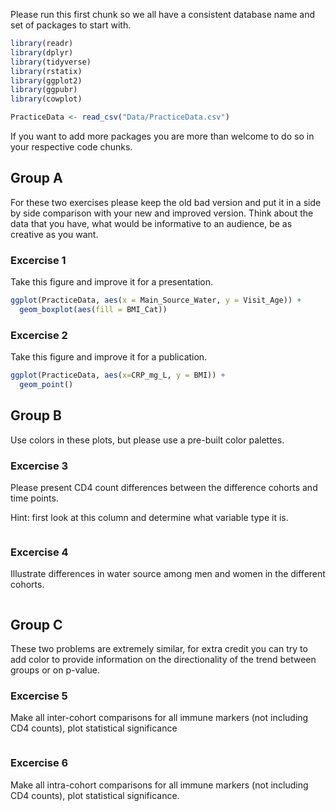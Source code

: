 Please run this first chunk so we all have a consistent database name and set of packages to start with. 

```r
library(readr)
library(dplyr)
library(tidyverse)
library(rstatix) 
library(ggplot2)
library(ggpubr)
library(cowplot)

PracticeData <- read_csv("Data/PracticeData.csv")
```

If you want to add more packages you are more than welcome to do so in your respective code chunks.

## Group A 

For these two exercises please keep the old bad version and put it in a side by side comparison with your new and improved version. Think about the data that you have, what would be informative to an audience, be as creative as you want. 

### Excercise 1

Take this figure and improve it for a presentation. 

```r
ggplot(PracticeData, aes(x = Main_Source_Water, y = Visit_Age)) + 
  geom_boxplot(aes(fill = BMI_Cat))
```

### Excercise 2

Take this figure and improve it for a publication.  

```r
ggplot(PracticeData, aes(x=CRP_mg_L, y = BMI)) + 
  geom_point()
```

## Group B 

Use colors in these plots, but please use a pre-built color palettes. 

### Excercise 3

Please present CD4 count differences between the difference cohorts and time points. 

Hint: first look at this column and determine what variable type it is. 

```r

```

### Excercise 4

Illustrate differences in water source among men and women in the different cohorts. 

```r

```

## Group C 

These two problems are extremely similar, for extra credit you can try to add color to provide information on the directionality of the trend between groups or on p-value. 

### Excercise 5

Make all inter-cohort comparisons for all immune markers (not including CD4 counts), plot statistical significance

```r

```

### Excercise 6

Make all intra-cohort comparisons for all immune markers (not including CD4 counts), plot statistical significance.

```r

```